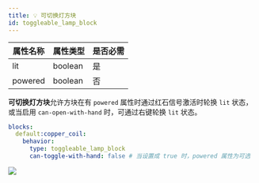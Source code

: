 ```yaml
---
title: 💡 可切换灯方块
id: toggleable_lamp_block
---
```


| 属性名称    | 属性类型    | 是否必需 |
|---------|---------|------|
| lit     | boolean | 是    |
| powered | boolean | 否    |

**可切换灯方块**允许方块在有 `powered` 属性时通过红石信号激活时轮换 `lit` 状态，或当启用 `can-open-with-hand` 时，可通过右键轮换 `lit` 状态。

```yaml
blocks:
  default:copper_coil:
    behavior:
      type: toggleable_lamp_block
      can-toggle-with-hand: false # 当设置成 true 时，powered 属性为可选
```

![](/img/toggleable_lamp_block.png)
